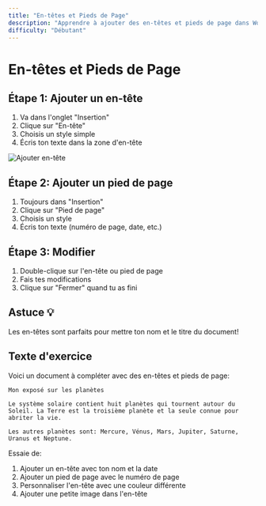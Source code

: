 ```yaml
---
title: "En-têtes et Pieds de Page"
description: "Apprendre à ajouter des en-têtes et pieds de page dans Word 2021"
difficulty: "Débutant"
---
```


# En-têtes et Pieds de Page

## Étape 1: Ajouter un en-tête
1. Va dans l'onglet "Insertion"
2. Clique sur "En-tête"
3. Choisis un style simple
4. Écris ton texte dans la zone d'en-tête

![Ajouter en-tête](/images/en-tete.svg)

## Étape 2: Ajouter un pied de page
1. Toujours dans "Insertion"
2. Clique sur "Pied de page"
3. Choisis un style
4. Écris ton texte (numéro de page, date, etc.)

## Étape 3: Modifier
1. Double-clique sur l'en-tête ou pied de page
2. Fais tes modifications
3. Clique sur "Fermer" quand tu as fini

## Astuce 💡
Les en-têtes sont parfaits pour mettre ton nom et le titre du document!

## Texte d'exercice
Voici un document à compléter avec des en-têtes et pieds de page:

```
Mon exposé sur les planètes

Le système solaire contient huit planètes qui tournent autour du Soleil. La Terre est la troisième planète et la seule connue pour abriter la vie.

Les autres planètes sont: Mercure, Vénus, Mars, Jupiter, Saturne, Uranus et Neptune.
```

Essaie de:
1. Ajouter un en-tête avec ton nom et la date
2. Ajouter un pied de page avec le numéro de page
3. Personnaliser l'en-tête avec une couleur différente
4. Ajouter une petite image dans l'en-tête